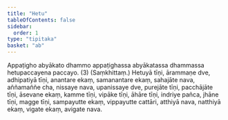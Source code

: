 ```yaml
---
title: "Hetu"
tableOfContents: false
sidebar:
  order: 1
type: "tipitaka"
basket: "ab"
---
```



<DynamicBreadcrumb />

<Division number="30">

<Paragraph number="1526">
Appaṭigho abyākato dhammo appaṭighassa abyākatassa dhammassa hetupaccayena paccayo. (3) (Saṃkhittaṃ.)
</Paragraph>

</Division>
<Division number="31">

<Paragraph number="1527">
Hetuyā tīṇi, ārammaṇe dve, adhipatiyā tīṇi, anantare ekaṃ, samanantare ekaṃ, sahajāte nava, aññamaññe cha, nissaye nava, upanissaye dve, purejāte tīṇi, pacchājāte tīṇi, āsevane ekaṃ, kamme tīṇi, vipāke tīṇi, āhāre tīṇi, indriye pañca, jhāne tīṇi, magge tīṇi, sampayutte ekaṃ, vippayutte cattāri, atthiyā nava, natthiyā ekaṃ, vigate ekaṃ, avigate nava.
</Paragraph>
</Division>